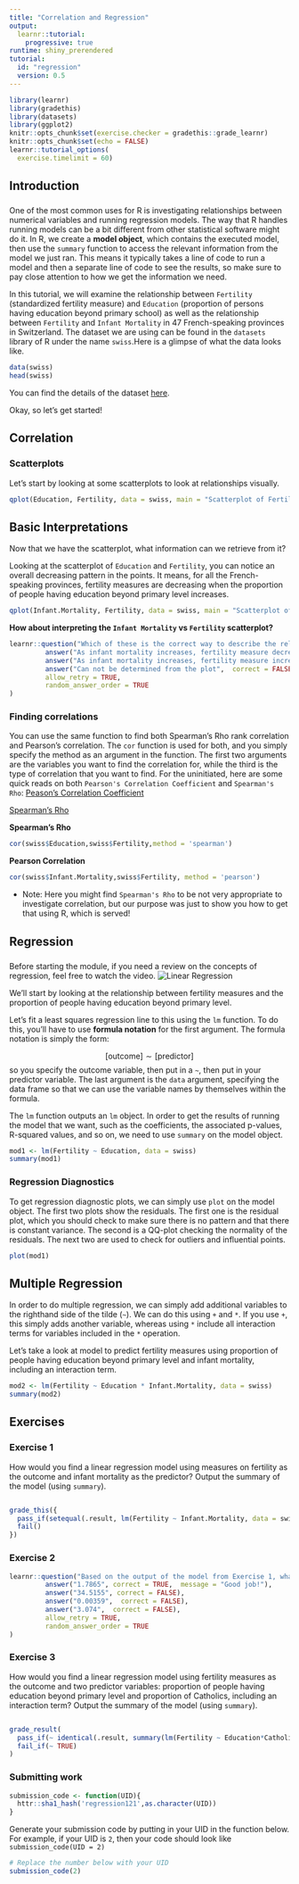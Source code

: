 ```yaml
---
title: "Correlation and Regression"
output: 
  learnr::tutorial:
    progressive: true
runtime: shiny_prerendered
tutorial:
  id: "regression"
  version: 0.5
---
```


```r
library(learnr)
library(gradethis)
library(datasets)
library(ggplot2)
knitr::opts_chunk$set(exercise.checker = gradethis::grade_learnr)
knitr::opts_chunk$set(echo = FALSE)
learnr::tutorial_options(
  exercise.timelimit = 60)
```

## Introduction

### 

One of the most common uses for R is investigating relationships between numerical variables and running regression models. The way that R handles running models can be a bit different from other statistical software might do it. In R, we create a **model object**, which contains the executed model, then use the `summary` function to access the relevant information from the model we just ran. This means it typically takes a line of code to run a model and then a separate line of code to see the results, so make sure to pay close attention to how we get the information we need.

In this tutorial, we will examine the relationship between `Fertility` (standardized fertility measure) and `Education` (proportion of persons having education beyond primary school) as well as the relationship between `Fertility` and `Infant Mortality` in 47 French-speaking provinces in Switzerland. The dataset we are using can be found in the `datasets` library of R under the name `swiss`.Here is a glimpse of what the data looks like.

```r
data(swiss)
head(swiss)
```

You can find the details of the dataset [here](https://stat.ethz.ch/R-manual/R-patched/library/datasets/html/swiss.html).

Okay, so let's get started!

## Correlation

### Scatterplots

Let's start by looking at some scatterplots to look at relationships visually.

```r
qplot(Education, Fertility, data = swiss, main = "Scatterplot of Fertility and Education")
```

## Basic Interpretations

Now that we have the scatterplot, what information can we retrieve from it?

Looking at the scatterplot of `Education` and `Fertility`, you can notice an overall decreasing pattern in the points. It means, for all the French- speaking provinces, fertility measures are decreasing when the proportion of people having education beyond primary level increases. 

```r
qplot(Infant.Mortality, Fertility, data = swiss, main = "Scatterplot of Fertility and Infant Mortality")
```

**How about interpreting the `Infant Mortality` vs `Fertility` scatterplot?**

```r
learnr::question("Which of these is the correct way to describe the relationship between 'Fertility' and 'Infant Mortality'?",
         answer("As infant mortality increases, fertility measure decreases", correct=FALSE),
         answer("As infant mortality increases, fertility measure increases as well", correct = TRUE,  message = "Good job!"),
         answer("Can not be determined from the plot",  correct = FALSE),
         allow_retry = TRUE,
         random_answer_order = TRUE
)
```


### Finding correlations

You can use the same function to find both Spearman's Rho rank correlation and Pearson's correlation. The `cor` function is used for both, and you simply specify the method as an argument in the function. The first two arguments are the variables you want to find the correlation for, while the third is the type of correlation that you want to find. For the uninitiated, here are some quick reads on both `Pearson's Correlation Coefficient` and `Spearman's Rho`:
[Peason's Correlation Coefficient](https://www.statisticshowto.com/probability-and-statistics/correlation-coefficient-formula/)


[Spearman's Rho](https://www.statisticshowto.com/probability-and-statistics/correlation-coefficient-formula/spearman-rank-correlation-definition-calculate/)

**Spearman's Rho**

```r
cor(swiss$Education,swiss$Fertility,method = 'spearman')
```

**Pearson Correlation**

```r
cor(swiss$Infant.Mortality,swiss$Fertility, method = 'pearson')
```

* Note: Here you might find `Spearman's Rho` to be not very appropriate to investigate correlation, but our purpose was just to show you how to get that using R, which is served!

## Regression

###
Before starting the module, if you need a review on the concepts of regression, feel free to watch the video. ![Linear Regression](https://www.youtube.com/watch?v=i032e6OGzUA)

We'll start by looking at the relationship between fertility measures and the proportion of people having education beyond primary level.

Let's fit a least squares regression line to this using the `lm` function. To do this, you'll have to use **formula notation** for the first argument. The formula notation is simply the form:
 
$$[\text{outcome}] \sim [\text{predictor}]$$
so you specify the outcome variable, then put in a `~`, then put in your predictor variable. The last argument is the `data` argument, specifying the data frame so that we can use the variable names by themselves within the formula. 

The `lm` function outputs an `lm` object. In order to get the results of running the model that we want, such as the coefficients, the associated p-values, R-squared values, and so on, we need to use `summary` on the model object. 
 
```r
mod1 <- lm(Fertility ~ Education, data = swiss)
summary(mod1)
```

### Regression Diagnostics

To get regression diagnostic plots, we can simply use `plot` on the model object. The first two plots show the residuals. The first one is the residual plot, which you should check to make sure there is no pattern and that there is constant variance. The second is a QQ-plot checking the normality of the residuals. The next two are used to check for outliers and influential points.

```r
plot(mod1)
```

## Multiple Regression

In order to do multiple regression, we can simply add additional variables to the righthand side of the tilde (`~`). We can do this using `+` and `*`. If you use `+`, this simply adds another variable, whereas using `*` include all interaction terms for variables included in the `*` operation. 

Let's take a look at model to predict fertility measures using proportion of people having education beyond primary level and infant mortality, including an interaction term.

```r
mod2 <- lm(Fertility ~ Education * Infant.Mortality, data = swiss)
summary(mod2)
```

## Exercises

### Exercise 1

How would you find a linear regression model using measures on fertility as the outcome and infant mortality as the predictor? Output the summary of the model (using `summary`).


```r
```

```r
grade_this({
  pass_if(setequal(.result, lm(Fertility ~ Infant.Mortality, data = swiss)), "Good Job!")
  fail()
})
```

### Exercise 2

```r
learnr::question("Based on the output of the model from Exercise 1, what is the coefficient for infant mortality (the slope of the regression line)?",
         answer("1.7865", correct = TRUE,  message = "Good job!"),
         answer("34.5155", correct = FALSE),
         answer("0.00359",  correct = FALSE),
         answer("3.074",  correct = FALSE),
         allow_retry = TRUE,
         random_answer_order = TRUE
)
```

### Exercise 3

How would you find a linear regression model using fertility measures as the outcome and two predictor variables: proportion of people having education beyond primary level and proportion of Catholics, including an interaction term? Output the summary of the model (using `summary`).


```r
```

```r
grade_result(
  pass_if(~ identical(.result, summary(lm(Fertility ~ Education*Catholic, data = swiss))), "Good Job!"),
  fail_if(~ TRUE)
)
```

### Submitting work

```r
submission_code <- function(UID){
  httr::sha1_hash('regression121',as.character(UID))
}
```

Generate your submission code by putting in your UID in the function below. For example, if your UID is `2`, then your code should look like `submission_code(UID = 2)`
```r
# Replace the number below with your UID
submission_code(2)
```

